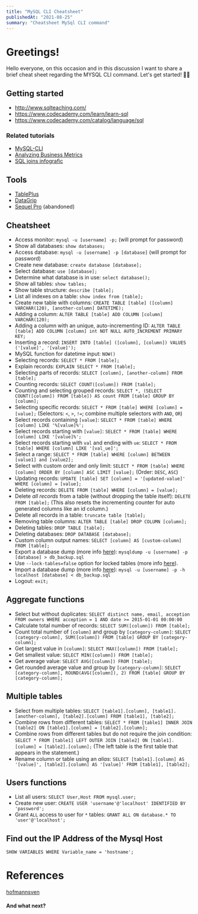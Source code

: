 ```yaml
---
title: "MySQL CLI Cheatsheet"
publishedAt: "2021-08-25"
summary: "Cheatsheet MySql CLI command"
---
```


# Greetings!

Hello everyone, on this occasion and in this discussion I want to share a brief cheat sheet regarding the MYSQL CLI command. Let's get started! 🐱‍💻

## Getting started

- http://www.sqlteaching.com/
- https://www.codecademy.com/learn/learn-sql
- https://www.codecademy.com/catalog/language/sql

### Related tutorials

- [MySQL-CLI](https://www.youtube.com/playlist?list=PLfdtiltiRHWEw4-kRrh1ZZy_3OcQxTn7P)
- [Analyzing Business Metrics](https://www.codecademy.com/learn/sql-analyzing-business-metrics)
- [SQL joins infografic](https://www.codeproject.com/Articles/33052/Visual-Representation-of-SQL-Joins)

## Tools

- [TablePlus](https://tableplus.io/)
- [DataGrip](https://www.jetbrains.com/datagrip/)
- [Sequel Pro](http://www.sequelpro.com/) (abandoned)

## Cheatsheet

- Access monitor: `mysql -u [username] -p;` (will prompt for password)
- Show all databases: `show databases;`
- Access database: `mysql -u [username] -p [database]` (will prompt for password)
- Create new database: `create database [database];`
- Select database: `use [database];`
- Determine what database is in use: `select database();`
- Show all tables: `show tables;`
- Show table structure: `describe [table];`
- List all indexes on a table: `show index from [table];`
- Create new table with columns: `CREATE TABLE [table] ([column] VARCHAR(120), [another-column] DATETIME);`
- Adding a column: `ALTER TABLE [table] ADD COLUMN [column] VARCHAR(120);`
- Adding a column with an unique, auto-incrementing ID: `ALTER TABLE [table] ADD COLUMN [column] int NOT NULL AUTO_INCREMENT PRIMARY KEY;`
- Inserting a record: `INSERT INTO [table] ([column], [column]) VALUES ('[value]', '[value]');`
- MySQL function for datetime input: `NOW()`
- Selecting records: `SELECT * FROM [table];`
- Explain records: `EXPLAIN SELECT * FROM [table];`
- Selecting parts of records: `SELECT [column], [another-column] FROM [table];`
- Counting records: `SELECT COUNT([column]) FROM [table];`
- Counting and selecting grouped records: `SELECT *, (SELECT COUNT([column]) FROM [table]) AS count FROM [table] GROUP BY [column];`
- Selecting specific records: `SELECT * FROM [table] WHERE [column] = [value];` (Selectors: `<`, `>`, `!=`; combine multiple selectors with `AND`, `OR`)
- Select records containing `[value]`: `SELECT * FROM [table] WHERE [column] LIKE '%[value]%';`
- Select records starting with `[value]`: `SELECT * FROM [table] WHERE [column] LIKE '[value]%';`
- Select records starting with `val` and ending with `ue`: `SELECT * FROM [table] WHERE [column] LIKE '[val_ue]';`
- Select a range: `SELECT * FROM [table] WHERE [column] BETWEEN [value1] and [value2];`
- Select with custom order and only limit: `SELECT * FROM [table] WHERE [column] ORDER BY [column] ASC LIMIT [value];` (Order: `DESC`, `ASC`)
- Updating records: `UPDATE [table] SET [column] = '[updated-value]' WHERE [column] = [value];`
- Deleting records: `DELETE FROM [table] WHERE [column] = [value];`
- Delete _all records_ from a table (without dropping the table itself): `DELETE FROM [table];`
  (This also resets the incrementing counter for auto generated columns like an id column.)
- Delete all records in a table: `truncate table [table];`
- Removing table columns: `ALTER TABLE [table] DROP COLUMN [column];`
- Deleting tables: `DROP TABLE [table];`
- Deleting databases: `DROP DATABASE [database];`
- Custom column output names: `SELECT [column] AS [custom-column] FROM [table];`
- Export a database dump (more info [here](http://stackoverflow.com/a/21091197/1815847)): `mysqldump -u [username] -p [database] > db_backup.sql`
- Use `--lock-tables=false` option for locked tables (more info [here](http://stackoverflow.com/a/104628/1815847)).
- Import a database dump (more info [here](http://stackoverflow.com/a/21091197/1815847)): `mysql -u [username] -p -h localhost [database] < db_backup.sql`
- Logout: `exit;`

## Aggregate functions

- Select but without duplicates: `SELECT distinct name, email, acception FROM owners WHERE acception = 1 AND date >= 2015-01-01 00:00:00`
- Calculate total number of records: `SELECT SUM([column]) FROM [table];`
- Count total number of `[column]` and group by `[category-column]`: `SELECT [category-column], SUM([column]) FROM [table] GROUP BY [category-column];`
- Get largest value in `[column]`: `SELECT MAX([column]) FROM [table];`
- Get smallest value: `SELECT MIN([column]) FROM [table];`
- Get average value: `SELECT AVG([column]) FROM [table];`
- Get rounded average value and group by `[category-column]`: `SELECT [category-column], ROUND(AVG([column]), 2) FROM [table] GROUP BY [category-column];`

## Multiple tables

- Select from multiple tables: `SELECT [table1].[column], [table1].[another-column], [table2].[column] FROM [table1], [table2];`
- Combine rows from different tables: `SELECT * FROM [table1] INNER JOIN [table2] ON [table1].[column] = [table2].[column];`
- Combine rows from different tables but do not require the join condition: `SELECT * FROM [table1] LEFT OUTER JOIN [table2] ON [table1].[column] = [table2].[column];` (The left table is the first table that appears in the statement.)
- Rename column or table using an _alias_: `SELECT [table1].[column] AS '[value]', [table2].[column] AS '[value]' FROM [table1], [table2];`

## Users functions

- List all users: `SELECT User,Host FROM mysql.user;`
- Create new user: `CREATE USER 'username'@'localhost' IDENTIFIED BY 'password';`
- Grant `ALL` access to user for `*` tables: `GRANT ALL ON database.* TO 'user'@'localhost';`

## Find out the IP Address of the Mysql Host

`SHOW VARIABLES WHERE Variable_name = 'hostname';`

# References

[hofmannsven](https://gist.github.com/hofmannsven/9164408)

#### And what next?
